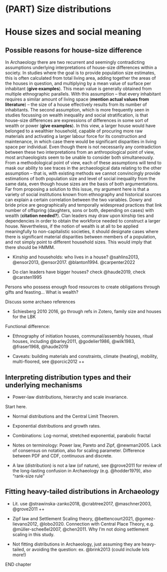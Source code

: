 # (PART) Size distributions {.unnumbered}

# House sizes and social meaning {#house-sizes-theory}

## Possible reasons for house-size difference

In Archaeology there are two recurrent and seemingly contradicting assumptions underlying interpretations of house-size differences within a society. In studies where the goal is to provide population size estimates, this is often calculated from total living area, adding together the areas of the houses in question, and multiplying by a mean value of surface per inhabitant (**give examples**). This mean value is generally obtained from multiple ethnographic parallels. With this assumption -- that every inhabitant requires a similar amount of living space (**mention actual values from literature**) -- the size of a house effectively results from its number of inhabitants. The second assumption, which is more frequently seen in studies focussing on wealth inequality and social stratification, is that house-size differences are expressions of differences in some sort of wealth or power (**give examples**). In this view, a larger house would have belonged to a wealthier household, capable of procuring more raw materials and activating a larger labour force for its construction and maintenance, in which case there would be significant disparities in living space per individual. Even though there is not necessarily any contradiction between these two interpretations from an anthropological point of view, most archaeologists seem to be unable to consider both simultaneously. From a methodological point of view, each of these assumptions will tend to mask our ability to see traces in the archaeological data relating to the other assumption -- that is, with existing methods we cannot convincingly provide estimations of both population size and level of social inequality from the same data, even though house sizes are the basis of both argumentations. Far from proposing a solution to this issue, my argument here is that a variety of social institutions known from ethnography and historical sources can explain a certain correlation between the two variables. Dowry and bride price are geographically and temporally widespread practices that link number of offspring (daughters, sons or both, depending on cases) with wealth (**citation needed?**). Clan leaders may draw upon kinship ties and dependencies in order to obtain the workforce needed to construct a larger house. Nevertheless, if the notion of wealth is at all to be applied meaningfully to non-capitalistic societies, it should designate cases where there is significant material disparities between members of a population, and not simply point to different household sizes. This would imply that there should be HMMM.

-   Kinship and households: who lives in a house? @sahlins2013, @ensor2013, @ensor2017. @blanton1994. @carpenter2022

-   Do clan leaders have bigger houses? check @haude2019, check @carsten1995

Persons who possess enough food resources to create obligations through gifts and feasting... What is wealth?

Discuss some archaeo references

-   Schiesberg 2010 2016, go through refs in Zotero, family size and houses for the LBK

Functional difference:

-   Ethnography of initiation houses, communal/assembly houses, ritual houses, including @barley2011, @godelier1986, @wilk1983, @fraser1968, @haude2019

-   Caveats: building materials and constraints, climate (heating), mobility, multi-floored, see @porcic2012 ++

## Interpreting distribution types and their underlying mechanisms

-   Power-law distributions, hierarchy and scale invariance.

Start here.

-   Normal distributions and the Central Limit Theorem.

-   Exponential distributions and growth rates.

-   Combinations: Log-normal, stretched exponential, parabolic fractal

-   Notes on terminology: Power law, Pareto and Zipf, @newman2005. Lack of consensus on notation, also for scaling parameter. Difference between PDF and CDF, continuous and discrete.

-   A law (distribution) is not a law (of nature), see @grove2011 for review of the long-lasting confusion in Archaeology (e.g. @hodder1979), also "rank-size rule"

## Fitting heavy-tailed distributions in Archaeology {#distfit-archaeo}

-   Lit. use @strawinska-zanko2018, @crabtree2017, @maschner2003, @grove2011 ++

-   Zipf law and Settlement Scaling theory, @bettencourt2021, @gomez-lievano2012, @lobo2020. Connection with Central Place Theory, e.g. @müller-scheeßel2007, @chen2011. Why I'm not doing settlement scaling in this study.

-   Not fitting distributions in Archaeology, just assuming they are heavy-tailed, or avoiding the question: ex. @brink2013 (could include lots more!)

END chapter
